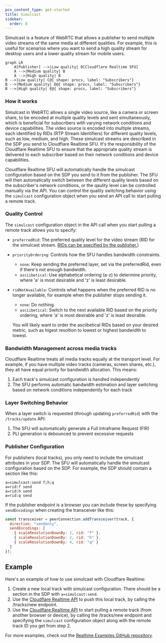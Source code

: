 ```yaml
---
pcx_content_type: get-started
title: Simulcast
sidebar:
  order: 8
---
```


Simulcast is a feature of WebRTC that allows a publisher to send multiple video streams of the same media at different qualities. For example, this is useful for scenarios where you want to send a high quality stream for desktop users and a lower quality stream for mobile users.

```mermaid
graph LR
    A[Publisher] -->|Low quality| B[Cloudflare Realtime SFU]
    A -->|Medium quality| B
    A -->|High quality| B
B -->|Low quality| C@{ shape: procs, label: "Subscribers"}
B -->|Medium quality| D@{ shape: procs, label: "Subscribers"}
B -->|High quality| E@{ shape: procs, label: "Subscribers"}

```

### How it works

Simulcast in WebRTC allows a single video source, like a camera or screen share, to be encoded at multiple quality levels and sent simultaneously, which is beneficial for subscribers with varying network conditions and device capabilities. The video source is encoded into multiple streams, each identified by RIDs (RTP Stream Identifiers) for different quality levels, such as low, medium, and high. These simulcast streams are described in the SDP you send to Cloudflare Realtime SFU. It's the responsibility of the Cloudflare Realtime SFU to ensure that the appropriate quality stream is delivered to each subscriber based on their network conditions and device capabilities.

Cloudflare Realtime SFU will automatically handle the simulcast configuration based on the SDP you send to it from the publisher. The SFU will then automatically switch between the different quality levels based on the subscriber's network conditions, or the qaulity level can be controlled manually via the API. You can control the quality switching behavior using the `simulcast` configuration object when you send an API call to start pulling a remote track.

### Quality Control

The `simulcast` configuration object in the API call when you start pulling a remote track allows you to specify:

- `preferredRid`: The preferred quality level for the video stream (RID for the simulcast stream. [RIDs can be specified by the publisher.](https://developer.mozilla.org/en-US/docs/Web/API/RTCRtpSender/setParameters#encodings))
- `priorityOrdering`: Controls how the SFU handles bandwidth constraints.
  - `none`: Keep sending the preferred layer, set via the preferredRid, even if there's not enough bandwidth.
  - `asciibetical`: Use alphabetical ordering (a-z) to determine priority, where 'a' is most desirable and 'z' is least desirable.
- `ridNotAvailable`: Controls what happens when the preferred RID is no longer available, for example when the publisher stops sending it.
  - `none`: Do nothing.
  - `asciibetical`: Switch to the next available RID based on the priority ordering, where 'a' is most desirable and 'z' is least desirable.

  You will likely want to order the asciibetical RIDs based on your desired metric, such as higest resoltion to lowest or highest bandwidth to lowest.

### Bandwidth Management across media tracks

Cloudflare Realtime treats all media tracks equally at the transport level. For example, if you have multiple video tracks (cameras, screen shares, etc.), they all have equal priority for bandwidth allocation. This means:

1. Each track's simulcast configuration is handled independently
1. The SFU performs automatic bandwidth estimation and layer switching based on network conditions independently for each track

### Layer Switching Behavior

When a layer switch is requested (through updating `preferredRid`) with the `/tracks/update` API:

1. The SFU will automatically generate a Full Intraframe Request (FIR)
2. PLI generation is debounced to prevent excessive requests

### Publisher Configuration

For publishers (local tracks), you only need to include the simulcast attributes in your SDP. The SFU will automatically handle the simulcast configuration based on the SDP. For example, the SDP should contain a section like this:

```sdp
a=simulcast:send f;h;q
a=rid:f send
a=rid:h send
a=rid:q send
```

If the publisher endpoint is a browser you can include these by specifying `sendEncodings` when creating the transceiver like this:

```js
const transceiver = peerConnection.addTransceiver(track, {
  direction: "sendonly",
  sendEncodings: [
    { scaleResolutionDownBy: 1, rid: "f" },
    { scaleResolutionDownBy: 2, rid: "h" },
    { scaleResolutionDownBy: 4, rid: "q" }
  ]
});
```
## Example

Here's an example of how to use simulcast with Cloudflare Realtime:

1. Create a new local track with simulcast configuration. There should be a section in the SDP with `a=simulcast:send`.
2. Use the [Cloudflare Realtime API](/realtime/https-api) to push this local track, by calling the /tracks/new endpoint.
3. Use the [Cloudflare Realtime API](/realtime/https-api) to start pulling a remote track (from another browser or device), by calling the /tracks/new endpoint and specifying the `simulcast` configuration object along with the remote track ID you get from step 2.

For more examples, check out the [Realtime Examples GitHub repository](https://github.com/cloudflare/calls-examples/tree/main/simulcast).
